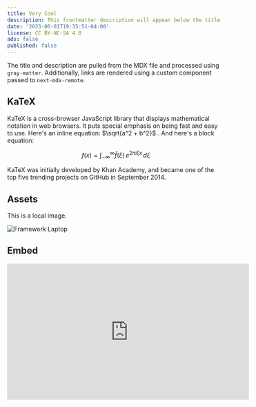 ```yaml
---
title: Very Cool
description: This frontmatter description will appear below the title
date: '2023-06-01T19:35:51-04:00'
license: CC BY-NC-SA 4.0
ads: false
published: false
---
```


The title and description are pulled from the MDX file and processed using
`gray-matter`. Additionally, links are rendered using a custom component passed
to `next-mdx-remote`.

## KaTeX

KaTeX is a cross-browser JavaScript library that displays mathematical notation
in web browsers. It puts special emphasis on being fast and easy to use. Here's
an inline equation: $\sqrt{a^2 + b^2}$ . And here's a block equation:

$$
f(x) = \int_{-\infty}^\infty
    \hat f(\xi)\,e^{2 \pi i \xi x}
    \,d\xi
$$

KaTeX was initially developed by Khan Academy, and became one of the top five
trending projects on GitHub in September 2014.

## Assets

This is a local image.

![Framework Laptop](/blog/example-post/framework.jpg)

## Embed

<iframe
    width="560"
    height="315"
    src="https://www.youtube.com/embed/imSefM4GPpE"
    title="YouTube video player"
    frameborder="0"
    allow="accelerometer; autoplay; clipboard-write; encrypted-media; gyroscope; picture-in-picture; web-share"
    allowfullscreen
/>

## Tailwind

This is a Tailwind CSS component using grids.

<Container>
    <div className="grid grid-cols-2 gap-6 py-6">
        <div className="shadow-sm border border-neutral-800 p-2 rounded-lg">
            shadow-sm
        </div>
        <div className="shadow border border-neutral-800 p-2 rounded-lg">
            shadow
        </div>
        <div className="shadow-md border border-neutral-800 p-2 rounded-lg">
            shadow-md
        </div>
        <div className="shadow-lg border border-neutral-800 p-2 rounded-lg">
            shadow-lg
        </div>
        <div className="shadow-xl border border-neutral-800 p-2 rounded-lg">
            shadow-xl
        </div>
        <div className="shadow-2xl border border-neutral-800 p-2 rounded-lg">
            shadow-2xl
        </div>
    </div>
</Container>

## Normal Snippet

This is a basic TypeScript React component.

```tsx
import React from 'react';

const Example = () => {
    return <div></div>;
};

export default Example;
```

## Code Hike Snippet

Build first-class code walkthroughs for the web. Whether you are writing blog
posts, documentation, tutorials, coding videos, or any type of technical
content, Code Hike helps you create a superior code reading experience.

<CH.Code>

```python hello.py
print("Rendered with Code Hike")

# mark
hello():
    print("Hello, world!")
```

```python goodbye.py
print("Also rendered with Code Hike")
```

</CH.Code>

## Spline

Spline is a free, real-time collaborative 3D design tool to create interactive
experiences within the browser. Easy 3d design animations, models, textures, and
more. Introducing Community platform. Explore, inspire and publish your next
design all-in-one place. Explore Community.

<Spline className="h-[32rem]" scene="/blog/example-post/round-ari.splinecode" />

## Rive

Use our familiar design and animation tools with our ground-breaking State
Machine to create interactive motion graphics for your products, apps, sites,
...

<Rive className="h-[405px]" src="/blog/example-post/vehicles.riv" />
